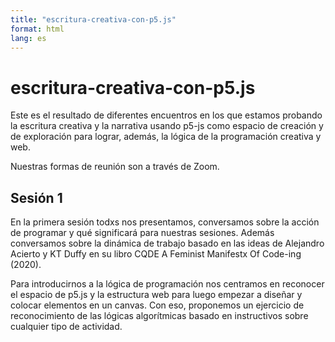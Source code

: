 ```yaml
---
title: "escritura-creativa-con-p5.js"
format: html
lang: es
---
```


# escritura-creativa-con-p5.js

Este es el resultado de diferentes encuentros en los que estamos probando la escritura creativa y la narrativa usando p5-js como espacio de creación y de exploración para lograr, además, la lógica de la programación creativa y web.

Nuestras formas de reunión son a través de Zoom.

## Sesión 1

En la primera sesión todxs nos presentamos, conversamos sobre la acción de programar y qué significará para nuestras sesiones. Además conversamos sobre la dinámica de trabajo basado en las ideas de Alejandro Acierto y KT Duffy en su libro CQDE A Feminist Manifestx Of Code-ing (2020).

Para introducirnos a la lógica de programación nos centramos en reconocer el espacio de p5.js y la estructura web para luego empezar a diseñar y colocar elementos en un canvas. Con eso, proponemos un ejercicio de reconocimiento de las lógicas algorítmicas basado en instructivos sobre cualquier tipo de actividad.

